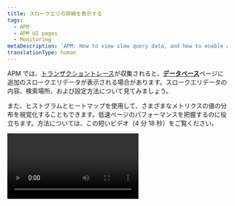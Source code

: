 ```yaml
---
title: スロークエリの詳細を表示する
tags:
  - APM
  - APM UI pages
  - Monitoring
metaDescription: 'APM: How to view slow query data, and how to enable and configure slow query data collection.'
translationType: human
---
```


APM では、[トランザクショントレース](/docs/apm/transactions/transaction-traces/introduction-transaction-traces)が収集されると、[**データベース**](/docs/apm/applications-menu/monitoring/databases-slow-queries-page)ページに追加のスロークエリデータが表示される場合があります。スロークエリデータの内容、検索場所、および設定方法について見てみましょう。

また、ヒストグラムとヒートマップを使用して、さまざまなメトリクスの値の分布を視覚化することもできます。低速ページのパフォーマンスを把握するのに役立ちます。方法については、この短いビデオ（4 分 18 秒）をご覧ください。

<Video id="Gh4Km9aJoBE" type="youtube" />

## スロークエリのデータサンプル [#about][トランザクショントレース](/docs/apm/transactions/transaction-traces/introduction-transaction-traces)が報告されると、スロークエリ機能によってトレース内で最も遅いデータベースクエリがサンプリングされ、それらに関するデータが[**データベース**](/docs/apm/applications-menu/monitoring/databases-slow-queries-page)ページに報告されます。スロークエリデータの内容： クエリセグメントの期間

- クエリ/説明プラン（認識される場合）
- [ホストおよびインスタンスレベルの詳細](/docs/apm/applications-menu/features/analyze-database-instance-level-performance-issues)（エージェントでサポートされる場合）## スロークエリデータを表示する [#db_slowsql]

<Callout variant="tip">
  ご利用の全てのアプリケーションおよびサービスに関する大まかな概要を得るには、[New
  Relic
  エクスプローラー](/docs/new-relic-one/use-new-relic-one/ui-data/new-relic-one-entity-explorer)を利用してください。
</Callout>

スロークエリデータを表示するには：

1. 次のうち 1 つを行います。

- New Relic Explorer：**[one.newrelic.com](https://one.newrelic.com) > Explorer >（アプリケーションを選択）> Monitor > Databases**の順に進みます。
- APM：**[one.newrelic.com](https://one.newrelic.com) > APM >（アプリケーションを選択）> Monitor > Databases**の順に進みます。

2. データベースのトランザクションを選択します。

3. 可能な場合は、ページに記載された利用可能な任意の[スロークエリ](#slowsql_details)を選択します。想定していたスロークエリのデータが表示されない場合は、[トラブルシューティングのヒント](#troubleshooting)を参照してください。## 設定 [#settings]通常、スロークエリの設定は以下の方法で指定できます。\* エージェントの設定

- [サーバーサイドコンフィグレーション](/docs/agents/manage-apm-agents/configuration/server-side-agent-configuration) (エージェントで利用可能な場合)エージェント設定には、サーバーサイドコンフィグレーションよりも多くのオプションが提供されています。スロークエリを構成する方法は、独自のセットアップと環境設定によって異なります。詳細については、エージェント固有のドキュメントを参照してください：

<CollapserGroup>

<Collapser id="c-sdk" title="C SDK">
  低速クエリトレースを報告できるのは、SQLデータベースのみです。詳細については、[C
  SDKでアプリケーションをインストゥルメントする](/docs/agents/c-sdk/instrumentation/instrument-your-app-c-sdk#slow-query-datastore)を参照してください。
</Collapser>

<Collapser
id="go"
title="Go"
>

エージェント設定オプション：

- 有効／無効：[`SlowQuery.Enabled`](/docs/agents/go-agent/configuration/go-agent-configuration#slow-query)
- スロークエリ閾値：[`SlowQuery.Threshold`](/docs/agents/go-agent/configuration/go-agent-configuration#slow-query-threshold)
- その他のデータベース設定オプションについては、[データストアトレーサー設定](/docs/agents/go-agent/configuration/go-agent-configuration#datastore-tracer)を参照してください。

</Collapser>

<Collapser
id="java"
title="Java"
>

エージェントの設定：

- スロークエリ閾値：[`explain_threshold`](/docs/agents/java-agent/configuration/java-agent-configuration-config-file#tt-explain_threshold)

- スロートランザクションとクエリに関連のあるその他の設定については、[トランザクショントレーサー設定オプション](/docs/agents/java-agent/configuration/java-agent-configuration-config-file#h2-Transaction-tracer)をご覧ください。

  [サーバーサイドコンフィグレーション](/docs/agents/manage-apm-agents/configuration/server-side-agent-configuration#customize-ssc)を使用して、基本的なスロークエリの設定を編集することもできます。

</Collapser>

<Collapser
id="net"
title=".NET"
>

エージェントの設定：

- 有効／無効：[`slowSql enabled`](/docs/agents/net-agent/configuration/net-agent-configuration#slow_sql)

- スロークエリ閾値：[explainThreshold](/docs/agents/net-agent/configuration/net-agent-configuration#tracer-explainThreshold)

- 低速なトランザクションとクエリに関連のあるその他の設定については、[トランザクショントレーサー設定オプション](/docs/agents/net-agent/configuration/net-agent-configuration#transaction_tracer)および[データストアトレーサーのオプション](/docs/agents/net-agent/configuration/net-agent-configuration#datastore_tracer)をご覧ください。

  [サーバーサイドコンフィグレーション](/docs/agents/manage-apm-agents/configuration/server-side-agent-configuration#customize-ssc)を使用して、基本的なスロークエリの設定を編集することもできます。

</Collapser>

<Collapser
id="node"
title="Node.js"
>

エージェントの設定：

- 有効／無効：[`enabled`](/docs/agents/nodejs-agent/installation-configuration/nodejs-agent-configuration#slow-sql-enabled)

- 閾値：[`explain_threshold`](/docs/agents/nodejs-agent/installation-configuration/nodejs-agent-configuration#explain_threshold)

- 最大スロークエリの例：[`max_samples`](/docs/agents/nodejs-agent/installation-configuration/nodejs-agent-configuration#slow-sql-max-samples)

- スロートランザクションとクエリに関連のあるその他の設定については、[トランザクショントレーサー設定オプション](/docs/agents/nodejs-agent/installation-configuration/nodejs-agent-configuration#tx_tracer_config)をご覧ください。

  Node.js エージェントでは、低速クエリデータの[サーバーサイドコンフィグレーション](/docs/agents/manage-apm-agents/configuration/server-side-agent-configuration)は不可能です。

</Collapser>

<Collapser
id="php"
title="PHP"
>

エージェントの設定：

- 有効／無効：[`slow_sql`](/docs/agents/php-agent/configuration/php-agent-configuration#inivar-tt-slowsql)

- 閾値：[`explain_threshold`](/docs/agents/php-agent/configuration/php-agent-configuration#inivar-tt-epthreshold)

- スロートランザクションとクエリに関連のあるその他の設定については、[トランザクショントレーサー設定オプション](/docs/agents/php-agent/configuration/php-agent-configuration#inivar-tt-settings)をご覧ください。

  PHP エージェントでは、[サーバーサイドコンフィグレーション](/docs/agents/manage-apm-agents/configuration/server-side-agent-configuration)は不可能です。

</Collapser>

<Collapser
id="python"
title="Python"
>

エージェントの設定：

- スロークエリ閾値：[`explain_threshold`](/docs/agents/python-agent/configuration/python-agent-configuration#txn-tracer-explain-threshold)

- 低速なトランザクションとクエリに関連のあるその他の設定については、[トランザクショントレーサー設定オプション](/docs/agents/python-agent/configuration/python-agent-configuration#txn-tracer-settings)および[データストアトレーサーのオプション](/docs/agents/python-agent/configuration/python-agent-configuration#datastore-tracer-settings)をご覧ください。

  [サーバーサイドコンフィグレーション](/docs/agents/manage-apm-agents/configuration/server-side-agent-configuration#customize-ssc)を使用して、基本的なスロークエリの設定を編集することもできます。

</Collapser>

<Collapser
id="ruby"
title="Ruby"
>

エージェントの設定：

- 有効／無効：[`slow_sql.enabled`](/docs/agents/ruby-agent/configuration/ruby-agent-configuration#slow_sql-enabled)

- スロークエリ閾値：[`slow_sql.explain_threshold`](/docs/agents/ruby-agent/configuration/ruby-agent-configuration#slow_sql-explain_threshold)

- 低速トランザクションとクエリに関連のあるその他の設定については、[トランザクショントレーサー設定オプション](/docs/agents/ruby-agent/configuration/ruby-agent-configuration#transaction_tracer)および[低速 SQL 設定オプション](/docs/agents/ruby-agent/configuration/ruby-agent-configuration#slow_sql)をご覧ください。

ご利用アプリケーションのエージェント言語に該当する場合は、[サーバーサイド構成](/docs/agents/manage-apm-agents/configuration/server-side-agent-configuration#customize-ssc)を利用して基本的なスロークエリ設定を編集できます。

</Collapser>

</CollapserGroup>

## 低速クエリのメトリックス [#slowsql_details]低速クエリのリストには、次のメトリックスが含まれています。

<table>

  <thead>
  <tr>
    <th width={150}>
      **メトリック**
    </th>

    <th>
      **説明**
    </th>

  </tr>

  </thead>

  <tbody>
  <tr>
    <td>
      `レスポンスタイム`
    </td>

      <td>
        サンプリングされたステートメントの平均応答時間です。
      </td>
    </tr>

    <tr>
      <td>
        `サンプルカウント`
      </td>

      <td>
        サンプル内で特定された低速クエリの件数です。
      </td>
    </tr>

  </tbody>

</table>

さらに詳細を表示するには、個別のスロークエリを選択します：

<table>
  <thead>
  <tr>
    <th width={150}>
      **メトリック**
    </th>

    <th>
      **説明**
    </th>

  </tr>

  </thead>

  <tbody>
  <tr>
    <td>
      `開始時刻`
    </td>

      <td>
        スタックトレースが、表示されたデータの収集を開始した時刻です。
      </td>
    </tr>

    <tr>
      <td>
        `最大時間`
      </td>

      <td>
        サンプル内のすべての類似クエリステートメントの実行に要する最大時間です。
      </td>
    </tr>

    <tr>
      <td>
        `アクション`
      </td>

      <td>
        クエリを呼び出すアクションまたはプロセスです。
      </td>
    </tr>

    <tr>
      <td>
        `クエリ`
      </td>

      <td>
        低速と報告されるクエリです。設定によっては、クエリの一部が難読化されることがあります。
      </td>
    </tr>

    <tr>
      <td>
        `スタックトレース`
      </td>

      <td>
        コード内でステートメントが呼び出される位置です。
      </td>
    </tr>

  </tbody>

</table>

MySQL の場合、当社はクエリ解析を提供します。これは、クエリで発生した内容を説明し、スピードアップするために必要なものが何か説明します。その他のデータベースでは、可能であれば説明プランを表示します。## トラブルシューティング：スロークエリデータなし [#troubleshooting]スロークエリデータが検出されない場合、次のいずれかの理由が考えられます：\* 低速クエリ機能が無効になっている。

- 期間の閾値が非常に高く設定されているため、低速クエリが報告されていない。
- クエリの難読化設定（通常`record_sql`またはそれに類似するもの）が`Off`に設定されている。問題を解決するには、[構成オプション](#settings)を調整してください。
